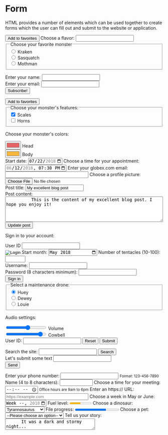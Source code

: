 
<Meta title="Atoms/Form" />

# Form

HTML provides a number of elements which can be used together to create forms which the user can 
fill out and submit to the website or application.

<Canvas>
  <Story name="button">
    <button 
      class="favorite styled"
      type="button"
    >
      Add to favorites
    </button>
  </Story>
</Canvas>

<Canvas>
  <Story name="datalist">
    <label for="ice-cream-choice">Choose a flavor:</label>
    <input list="ice-cream-flavors" id="ice-cream-choice" name="ice-cream-choice" />
    <datalist id="ice-cream-flavors">
      <option value="Chocolate" />
      <option value="Coconut" />
      <option value="Mint" />
      <option value="Strawberry" />
      <option value="Vanilla" />
    </datalist>
  </Story>
</Canvas>

<Canvas>
  <Story name="fieldset">
    <form>
      <fieldset>
        <legend>Choose your favorite monster</legend>
        <input type="radio" id="kraken" name="monster" value="K" />
        <label for="kraken">Kraken</label><br />
        <input type="radio" id="sasquatch" name="monster" value="S" />
        <label for="sasquatch">Sasquatch</label><br />
        <input type="radio" id="mothman" name="monster" value="M" />
        <label for="mothman">Mothman</label>
      </fieldset>
    </form>
  </Story>
</Canvas>

<Canvas>
  <Story name="form">
    <form action="" method="get" class="form-example">
      <div class="form-example">
        <label for="name">Enter your name: </label>
        <input type="text" name="name" id="name" required />
      </div>
      <div class="form-example">
        <label for="email">Enter your email: </label>
        <input type="email" name="email" id="email" required />
      </div>
      <div class="form-example">
        <input type="submit" value="Subscribe!" />
      </div>
    </form>
  </Story>
</Canvas>

<Canvas>
  <Story name="input: button">
    <input
      class="favorite styled"
      type="button"
      value="Add to favorites"
    />
  </Story>
</Canvas>

<Canvas>
  <Story name="input: checkbox">
    <fieldset>
      <legend>Choose your monster's features:</legend>
      <div>
        <input type="checkbox" id="scales" name="scales" checked />
        <label for="scales">Scales</label>
      </div>
      <div>
        <input type="checkbox" id="horns" name="horns" />
        <label for="horns">Horns</label>
      </div>
    </fieldset>
  </Story>
</Canvas>

<Canvas>
  <Story name="input: color">
    <p>Choose your monster's colors:</p>
    <div>
        <input
          type="color"
          id="head"
          name="head"
          value="#e66465"
        />
        <label for="head">Head</label>
    </div>
    <div>
        <input
          type="color"
          id="body"
          name="body"
          value="#f6b73c"
        />
        <label for="body">Body</label>
    </div>
  </Story>
</Canvas>

<Canvas>
  <Story name="input: date">
    <label for="start">Start date:</label>
    <input
      type="date"
      id="start"
      name="trip-start"
      value="2018-07-22"
      min="2018-01-01"
      max="2018-12-31"
      />
  </Story>
</Canvas>

<Canvas>
  <Story name="input: datetime-local">
    <label for="meeting-time">Choose a time for your appointment:</label>
    <input
      type="datetime-local"
      id="meeting-time"
      name="meeting-time"
      value="2018-06-12T19:30"
      min="2018-06-07T00:00"
      max="2018-06-14T00:00"
    />
  </Story>
</Canvas>

<Canvas>
  <Story name="input: email">
    <label for="email">Enter your globex.com email:</label>
    <input
      type="email"
      id="email"
      pattern=".+@globex\.com"
      size="30"
      required
    />
  </Story>
</Canvas>

<Canvas>
  <Story name="input: file">
    <label for="avatar">Choose a profile picture:</label>
    <input
      type="file"
      id="avatar"
      name="avatar"
      accept="image/png, image/jpeg"
    />
  </Story>
</Canvas>

<Canvas>
  <Story name="input: hidden">
    <form>
      <div>
        <label for="title">Post title:</label>
        <input type="text" id="title" name="title" value="My excellent blog post" />
      </div>
      <div>
        <label for="content">Post content:</label>
        <textarea id="content" name="content" cols="60" rows="5">
          This is the content of my excellent blog post. I hope you enjoy it!
        </textarea>
      </div>
      <div>
        <button type="submit">Update post</button>
      </div>
      <input type="hidden" id="postId" name="postId" value="34657" />
    </form>
  </Story>
</Canvas>

<Canvas>
  <Story name="input: image">
    <p>Sign in to your account:</p>
    <div>
      <label for="userId">User ID</label>
      <input type="text" id="userId" name="userId" />
    </div>
    <input
      type="image"
      id="image"
      alt="Login"
      src="https://interactive-examples.mdn.mozilla.net/media/examples/login-button.png"
    />
  </Story>
</Canvas>

<Canvas>
  <Story name="input: month">
    <label for="start">Start month:</label>
    <input
      type="month"
      id="start"
      name="start"
      min="2018-03"
      value="2018-05"
    />
  </Story>
</Canvas>

<Canvas>
  <Story name="input: number">
    <label for="tentacles">Number of tentacles (10-100):</label>
    <input
      type="number"
      id="tentacles"
      name="tentacles"
      min="10"
      max="100"
    />
  </Story>
</Canvas>

<Canvas>
  <Story name="input: password">
    <div>
      <label for="username">Username:</label>
      <input type="text" id="username" name="username" />
    </div>
    <div>
      <label for="pass">Password (8 characters minimum):</label>
      <input 
        type="password" 
        id="pass"
        name="password"
        minlength="8"
        required
      />
    </div>
    <input type="submit" value="Sign in" />
  </Story>
</Canvas>

<Canvas>
  <Story name="input: radio">
    <fieldset>
      <legend>Select a maintenance drone:</legend>
      <div>
        <input
          type="radio"
          id="huey"
          name="drone"
          value="huey"
          checked
        />
        <label for="huey">Huey</label>
      </div>
      <div>
        <input
          type="radio"
          id="dewey"
          name="drone"
          value="dewey"
        />
        <label for="dewey">Dewey</label>
      </div>
      <div>
        <input
          type="radio"
          id="louie"
          name="drone"
          value="louie"
        />
        <label for="louie">Louie</label>
      </div>
    </fieldset>
  </Story>
</Canvas>

<Canvas>
  <Story name="input: range">
    <p>Audio settings:</p>
    <div>
      <input
        type="range"
        id="volume"
        name="volume"
        min="0"
        max="11"
      />
      <label for="volume">Volume</label>
    </div>
    <div>
      <input
        type="range"
        id="cowbell"
        name="cowbell" 
        min="0"
        max="100"
        value="90"
        step="10"
      />
      <label for="cowbell">Cowbell</label>
    </div>
  </Story>
</Canvas>

<Canvas>
  <Story name="input: reset">
    <form>
      <div class="controls">
        <label for="id">User ID:</label>
        <input type="text" id="id" name="id" />
        <input type="reset" value="Reset" />
        <input type="submit" value="Submit" />
      </div>
    </form>
  </Story>
</Canvas>

<Canvas>
  <Story name="input: search">
    <label for="site-search">Search the site:</label>
    <input type="search" id="site-search" name="q" />
    <button>Search</button>
  </Story>
</Canvas>

<Canvas>
  <Story name="input: submit">
    <form>
      <div>
        <label for="example">Let's submit some text</label>
        <input id="example" type="text" name="text" />
      </div>
      <div>
        <input type="submit" value="Send" />
      </div>
    </form>
  </Story>
</Canvas>

<Canvas>
  <Story name="input: tel">
    <label for="phone">Enter your phone number:</label>
    <input
      type="tel"
      id="phone"
      name="phone"
      pattern="[0-9]{3}-[0-9]{3}-[0-9]{4}"
      required
    />
    <small>Format: 123-456-7890</small>
  </Story>
</Canvas>

<Canvas>
  <Story name="input: text">
    <label for="name">Name (4 to 8 characters):</label>
    <input
      type="text"
      id="name"
      name="name"
      required
      minlength="4"
      maxlength="8"
      size="10"
    />
  </Story>
</Canvas>

<Canvas>
  <Story name="input: time">
    <label for="appt">Choose a time for your meeting:</label>
    <input
        type="time"
        id="appt"
        name="appt"
        min="09:00"
        max="18:00"
        required
    />
  <small>Office hours are 9am to 6pm</small>
  </Story>
</Canvas>

<Canvas>
  <Story name="input: url">
    <label for="url">Enter an https:// URL:</label>
    <input
      type="url"
      name="url"
      id="url"
      placeholder="https://example.com"
      pattern="https://.*" size="30"
      required
    />
  </Story>
</Canvas>

<Canvas>
  <Story name="input: week">
    <label for="week">Choose a week in May or June:</label>
    <input
      type="week"
      name="week"
      id="camp-week"
      min="2018-W18"
      max="2018-W26"
      required
    />
  </Story>
</Canvas>

<Canvas>
  <Story name="meter">
    <label for="fuel">Fuel level:</label>
    <meter 
      id="fuel"
      min="0" max="100"
      low="33" high="66" optimum="80"
      value="50"
    >
      at 50/100
    </meter>
  </Story>
</Canvas>

<Canvas>
  <Story name="optgroup">
    <label for="dino-select">Choose a dinosaur:</label>
    <select id="dino-select">
      <optgroup label="Theropods">
        <option>Tyrannosaurus</option>
        <option>Velociraptor</option>
        <option>Deinonychus</option>
      </optgroup>
      <optgroup label="Sauropods">
        <option>Diplodocus</option>
        <option>Saltasaurus</option>
        <option>Apatosaurus</option>
      </optgroup>
    </select>
  </Story>
</Canvas>

<Canvas>
  <Story name="progress">
    <label for="file">File progress:</label>
    <progress id="file" max="100" value="70"> 70% </progress>
  </Story>
</Canvas>

<Canvas>
  <Story name="select">
    <label for="pet-select">Choose a pet:</label>
    <select name="pets" id="pet-select">
      <option value="">--Please choose an option--</option>
      <option value="dog">Dog</option>
      <option value="cat">Cat</option>
      <option value="hamster">Hamster</option>
      <option value="parrot">Parrot</option>
      <option value="spider">Spider</option>
      <option value="goldfish">Goldfish</option>
    </select>
  </Story>
</Canvas>

<Canvas>
  <Story name="textarea">
    <label for="story">Tell us your story:</label>
    <textarea
      id="story"
      name="story"
      cols="33"
    >
      It was a dark and stormy night...
    </textarea>
  </Story>
</Canvas>
